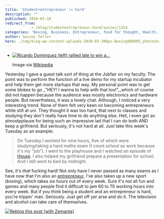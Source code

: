 ```yaml
---
title: 'Student+entrepreneur != hard'
description: ""
published: 2010-03-18
redirect_from: 
            - /blog/studententrepreneur-hard/swizec/1254
categories: 'Boxing, Business, Entrepreneur, food for thought, Health, life, People, Uncategorized'
author: Swizec Teller
hero: ./img/blog-wp-content-uploads-2010-03-300px-Boxing080905_photoshop.jpg
---
```

- [![Ricardo Dominguez (left) rallied late to win a...](./img/blog-wp-content-uploads-2010-03-300px-Boxing080905_photoshop.jpg "Ricardo Dominguez (left) rallied late to win a...")](http://commons.wikipedia.org/wiki/Image:Boxing080905_photoshop.jpg)

  Image via [Wikipedia](http://commons.wikipedia.org/wiki/Image:Boxing080905_photoshop.jpg)

Yesterday I gave a guest talk sort of thing at the Jobfair on my faculty. The point was to perform the function of a live demo for my startup incubator and help them get more startups that way. My personal point was to get some blokes to go _"HEY! I wanna to help with that too!",_which of course did not happen because the audience was mostly electronics and hardware people. But nevertheless, it was a lovely chat. Although, I noticed a very interesting trend. None of them felt very keen on becoming entrepreneurs while still at uni. They thought it was too hard, that next to classes and studying they don't really have time to do anything else. Hell, I even got an almostpplause for being such an impressive lad that I can do both AND keep a girlfriend. But seriously, it's not hard at all. Just take this week's Tuesday as an example:

> On Tuesday I worked for nine hours, five of which were studying/taking a hard maths exam (I count school as work because it's my "job"). I went to the playhouse and I watched an episode of [House](http://en.wikipedia.org/wiki/House_%28TV_series%29 "House (TV series)"). I also helped my girlfriend prepare a presentation for school. And I still went to bed by midnight.

See, it's _that_ fucking hard! Not only have I never passed as many exams as I have now that I'm also an [entrepreneur](http://en.wikipedia.org/wiki/Entrepreneur "Entrepreneur"), I've also taken up a new sport (boxing), which takes six hours out of every week. Sure it's not all fun and games and many people find it difficult to jam 60 to 70 working hours into every week. But if you think being a student and an entrepreneur is hard, you're trippin' man. Seriously. Just get off yer arse and _do_ it. The television and alcohol can take care of themselves.

[![Reblog this post \[with Zemanta\]](http://img.zemanta.com/reblog_e.png?x-id=bd314f7b-c5ee-4679-9dac-34dffbed9ae6)](http://reblog.zemanta.com/zemified/bd314f7b-c5ee-4679-9dac-34dffbed9ae6/ "Reblog this post \[with Zemanta]")